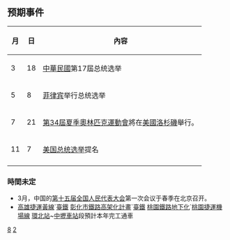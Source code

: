{{Request translation|time=2018-05-28T11:21:42+00:00}}
{{noteTA
|G1=StarTrek
}}
{{年|2028}}
== 预期事件 ==
{| class="wikitable"
|-
!月!!日!!內容
|-
| 3 || 18 || [[中華民國|中華民國]]第17屆总统选举
|-
| 5 || 8 || [[菲律宾|菲律宾]]举行总统选举
|-
| 7 || 21 || [[2028年夏季奧林匹克運動會|第34屆夏季奧林匹克運動會]]將在[[美國|美國]][[洛杉磯|洛杉磯]]舉行。
|-  
| 11 || 7 || [[美国总统选举|美国总统选举]]提名
|-
|}
=== 時間未定 ===

*3月，中国的[[第十五届全国人民代表大会|第十五届全国人民代表大会]]第一次会议于春季在北京召开。
*[[高雄捷運黃線|高雄捷運黃線]]`[[臺鐵|臺鐵]] [[彰化市鐵路高架化計畫|彰化市鐵路高架化計畫]]`[[臺鐵|臺鐵]] [[桃園鐵路地下化|桃園鐵路地下化]]`[[桃園機場捷運|桃園捷運機場線]] [[環北站|環北站]]~[[中壢車站|中壢車站]]段預計本年完工通車










[[Category:2020年代|8]]
[[Category:21世纪各年|2]]